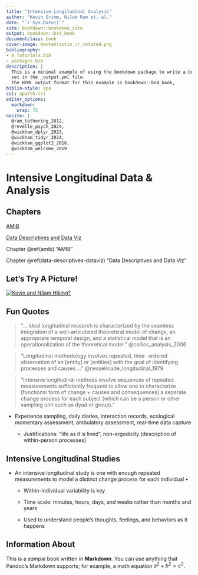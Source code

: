 ```yaml
---
title: "Intensive Longitudinal Analysis"
author: "Kevin Grimm, Nilam Ram et. al."
date: "`r Sys.Date()`"
site: bookdown::bookdown_site
output: bookdown::bs4_book
documentclass: book
cover-image: KenteKristin_cr_rotated.png
bibliography:
- R_Tutorials.bib
- packages.bib
description: |
  This is a minimal example of using the bookdown package to write a book.
  set in the _output.yml file.
  The HTML output format for this example is bookdown::bs4_book,
biblio-style: apa
csl: apa7th.csl
editor_options: 
  markdown: 
    wrap: 72
nocite: |
  @ram_tethering_2012,
  @revelle_psych_2024,
  @wickham_dplyr_2023,
  @wickham_tidyr_2024,
  @wickham_ggplot2_2016,
  @wickham_welcome_2019
---
```


# Intensive Longitudinal Data & Analysis

## Chapters

[AMIB](#amib)

[Data Descriptives and Data Viz](#data-descriptives-dataviz)

Chapter \@ref(amib) "AMIB"

Chapter \@ref(data-descriptives-dataviz) "Data Descriptives and Data
Viz"

## Let's Try A Picture!

[![Kevin and Nilam
Hiking?](Kevin_Nilam.png)](https://www.youtube.com/watch?v=dQw4w9WgXcQ)

## Fun Quotes

> “... ideal longitudinal research is characterized by the seamless
> integration of a well-articulated theoretical model of change, an
> appropriate temporal design, and a statistical model that is an
> operationalization of the theoretical model.”
> @collins_analysis_2006

> “Longitudinal methodology involves repeated, time- ordered observation
> of an [entity] or [entities] with the goal of identifying processes
> and causes ...” @nesselroade_longitudinal_1979

> “Intensive longitudinal methods involve sequences of repeated
> measurements sufficiently frequent to allow one to characterize
> [functional form of change + causes and consequences] a separate
> change process for each subject (which can be a person or other
> sampling unit such as dyad or group).”

-   Experience sampling, daily diaries, interaction records, ecological
    momentary assessment, ambulatory assessment, real-time data capture

    -   Justifications: “life as it is lived”, non-ergodicity
        (description of within-person processes)

## Intensive Longitudinal Studies

-   An intensive longitudinal study is one with enough repeated
    measurements to model a distinct change process for each individual
    •

    -   Within-individual variability is key

    -   Time scale: minutes, hours, days, and weeks rather than months
        and years

    -   Used to understand people's thoughts, feelings, and behaviors as
        it happens

## Information About

This is a *sample* book written in **Markdown**. You can use anything
that Pandoc's Markdown supports; for example, a math equation
$a^2 + b^2 = c^2$.
